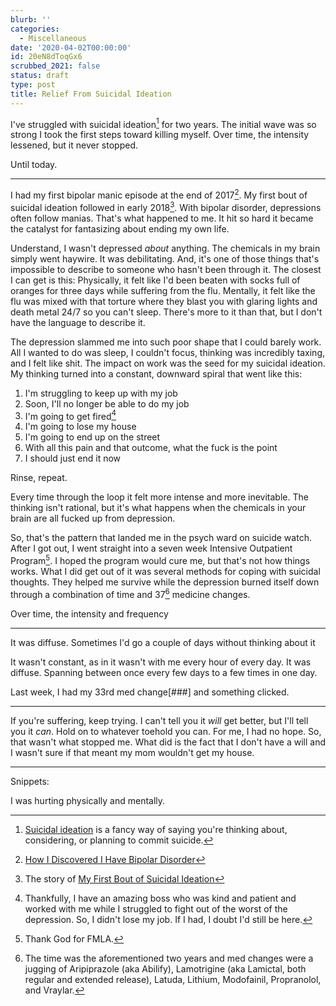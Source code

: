 ```yaml
---
blurb: ''
categories:
  - Miscellaneous
date: '2020-04-02T00:00:00'
id: 20eN8dToqGx6
scrubbed_2021: false
status: draft
type: post
title: Relief From Suicidal Ideation
---
```


I've struggled with suicidal ideation[^1] for two years. The initial wave was so strong I took the first steps toward killing myself. Over time, the intensity lessened, but it never stopped. 

Until today.

---


I had my first bipolar manic episode at the end of 2017[^2].
My first bout of suicidal ideation followed in early 2018[^3]. With bipolar disorder, depressions often follow manias. That's what happened to me. It hit so hard it became the catalyst for fantasizing about ending my own life.

Understand, I wasn't depressed _about_ anything. The chemicals in my brain simply went haywire. It was debilitating. And, it's one of those things that's impossible to describe to someone who hasn't been through it. The closest I can get is this: Physically, it felt like I'd been beaten with socks full of oranges for three days while suffering from the flu. Mentally, it felt like the flu was mixed with that torture where they blast you with glaring lights and death metal 24/7 so you can't sleep. There's more to it than that, but I don't have the language to describe it.

The depression slammed me into such poor shape that I could barely work. All I wanted to do was sleep, I couldn't focus, thinking was incredibly taxing, and I felt like shit. The impact on work was the seed for my suicidal ideation. My thinking turned into a constant, downward spiral that went like this:

1. I'm struggling to keep up with my job
2. Soon, I'll no longer be able to do my job
3. I'm going to get fired[^4]
4. I'm going to lose my house
5. I'm going to end up on the street
6. With all this pain and that outcome, what the fuck is the point
7. I should just end it now

Rinse, repeat. 

Every time through the loop it felt more intense and more inevitable. The thinking isn't rational, but it's what happens when the chemicals in your brain are all fucked up from depression.

So, that's the pattern that landed me in the psych ward on suicide watch. After I got out, I went straight into a seven week Intensive Outpatient Program[^5]. I hoped the program would cure me, but that's not how things works. What I did get out of it was several methods for coping with suicidal thoughts. They helped me survive while the depression burned itself down through a combination of time and 37[^6] medicine changes. 

Over time, the intensity and frequency 


---



It was diffuse. Sometimes I'd go a couple of days without thinking about it


It wasn't constant, as in it wasn't with me every hour of every day. It was diffuse. Spanning between once every few days to a few times in one day.

Last week, I had my 33rd med change[###] and something clicked. 

---


If you're suffering, keep trying. I can't tell you it _will_ get better, but I'll tell you it _can_. Hold on to whatever toehold you can. For me, I had no hope. So, that wasn't what stopped me. What did is the fact that I don't have a will and I wasn't sure if that meant my mom wouldn't get my house.



---


Snippets:

I was hurting physically and mentally. 


[^1]: [Suicidal ideation](https://en.wikipedia.org/wiki/Suicidal_ideation) is a fancy way of saying you're thinking about, considering, or planning to commit suicide.

[^2]: [How I Discovered I Have Bipolar Disorder](/how-i-discovered-i-have-bipolar-disorder/)

[^3]: The story of [My First Bout of Suicidal Ideation](/my-first-bout-of-suicidal-ideation/)

[^4]: Thankfully, I have an amazing boss who was kind and patient and worked with me while I struggled to fight out of the worst of the depression. So, I didn't lose my job. If I had, I doubt I'd still be here.

[^5]: Thank God for FMLA.

[^6]: The time was the aforementioned two years and med changes were a jugging of Aripiprazole (aka Abilify), Lamotrigine (aka Lamictal, both regular and extended release), Latuda, Lithium, Modofainil, Propranolol, and Vraylar.
